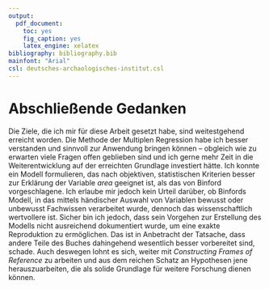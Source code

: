 ```yaml
---
output: 
  pdf_document:
    toc: yes 
    fig_caption: yes
    latex_engine: xelatex
bibliography: bibliography.bib
mainfont: "Arial"
csl: deutsches-archaologisches-institut.csl
---
```


# Abschließende Gedanken

Die Ziele, die ich mir für diese Arbeit gesetzt habe, sind weitestgehend erreicht worden. Die Methode der Multiplen Regression habe ich besser verstanden und sinnvoll zur Anwendung bringen können -- obgleich wie zu erwarten viele Fragen offen geblieben sind und ich gerne mehr Zeit in die Weiterentwicklung auf der erreichten Grundlage investiert hätte. Ich konnte ein Modell formulieren, das nach objektiven, statistischen Kriterien besser zur Erklärung der Variable *area* geeignet ist, als das von Binford vorgeschlagene. Ich erlaube mir jedoch kein Urteil darüber, ob Binfords Modell, in das mittels händischer Auswahl von Variablen bewusst oder unbewusst Fachwissen verarbeitet wurde, dennoch das wissenschaftlich wertvollere ist. Sicher bin ich jedoch, dass sein Vorgehen zur Erstellung des Modells nicht ausreichend dokumentiert wurde, um eine exakte Reproduktion zu ermöglichen. Das ist in Anbetracht der Tatsache, dass andere Teile des Buches dahingehend wesentlich besser vorbereitet sind, schade. Auch deswegen lohnt es sich, weiter mit *Constructing Frames of Reference* zu arbeiten und aus dem reichen Schatz an Hypothesen jene herauszuarbeiten, die als solide Grundlage für weitere Forschung dienen können.

